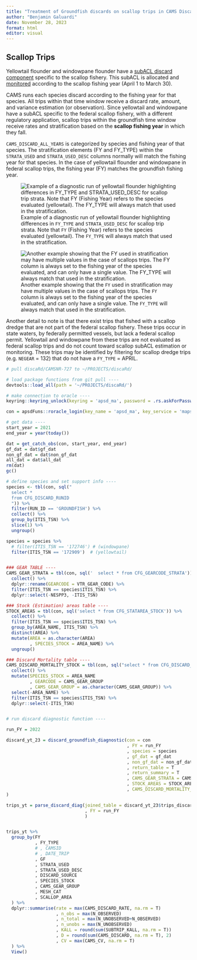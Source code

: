 ```yaml
---
title: "Treatment of Groundfish discards on scallop trips in CAMS Discards"
author: "Benjamin Galuardi"
date: November 28, 2023
format: html
editor: visual
---
```


## Scallop Trips

Yellowtail flounder and windowpane flounder have a [subACL discard component](https://d23h0vhsm26o6d.cloudfront.net/230818-GF-FW-65-Final-Rule-2023-17592.pdf) specific to the scallop fishery. This subACL is allocated and [monitored](https://www.greateratlantic.fisheries.noaa.gov/ro/fso/reports/ScallopProgram/CURRENT_REPORTS/bycatch_reports.html) according to the scallop fishing year (April 1 to March 30).

CAMS runs each species discard according to the fishing year for that species. All trips within that time window receive a discard rate, amount, and variance estimation (or observation). Since yellowtail and windowpane have a subACL specific to the federal scallop fishery, with a different regulatory application, scallop trips within the groundfish time window receive rates and stratification based on the **scallop fishing year** in which they fall.

`CAMS_DISCARD_ALL_YEARS` is categorized by species and fishing year of that species. The stratification elements (FY and FY_TYPE) within the `STRATA_USED` and `STRATA_USED_DESC` columns normally will match the fishing year for that species. In the case of yellowtail flounder and windowpane in federal scallop trips, the fishing year (FY) matches the groundfish fishing year.

![Example of a diagnostic run of yellowtail flounder highlighting differences in `FY_TYPE` and `STRATA_USED_DESC` for scallop trip strata. Note that `FY` (Fishing Year) refers to the species evaluated (yellowtail). The `FY_TYPE` will always match that used in the stratification.](images/scallop_trips_ytf_example.PNG)

![Another example showing that the `FY` used in stratification may have multiple values in the case of scallops trips. The `FY` column is always set to the fishing year of the species evaluated, and can only have a single value. The `FY_TYPE` will always match that used in the stratification.](images/scallop_trips_ytf_example_2.PNG)

Another detail to note is that there exist trips that fished with a scallop dredge that are not part of the federal scallop fishery. These trips occur in state waters, by federally permitted vessels, but lack a federal scallop permit. Yellowtail and windowpane from these trips are not evaluated as federal scallop trips and do not count toward scallop subACL estimation or monitoring. These trips may be identified by filtering for scallop dredge trips (e.g. `NEGEAR` = 132) that do not have a `FY_TYPE` = APRIL.

<!-- ### Example of discard diagnostic for yellowtail -->

<!-- Note: this is not optimized for NEFSC use. Function modification must be made to include schema and dblink elements, e.g., `select * from CFG_DISCARD_RUNID` becomes `select * from CAMS_GARFO.CFG_DISCARD_RUNID@NOVA` -->

```r
# pull discaRd/CAMSNR-727 to ~/PROJECTS/discaRd/

# load package functions from git pull ---- 
devtools::load_all(path = '~/PROJECTS/discaRd/')

# make connection to oracle ----
keyring::keyring_unlock(keyring = 'apsd_ma', password = .rs.askForPassword(prompt = T))

con = apsdFuns::roracle_login(key_name = 'apsd_ma', key_service = 'maps')

# get data ---- 
start_year = 2021
end_year = year(today())

dat = get_catch_obs(con, start_year, end_year)
gf_dat = dat$gf_dat
non_gf_dat = dat$non_gf_dat
all_dat = dat$all_dat
rm(dat)
gc()

# define species and set support info ----
species <- tbl(con, sql("
  select *
  from CFG_DISCARD_RUNID
  ")) %>%
  filter(RUN_ID == 'GROUNDFISH') %>%
  collect() %>%
  group_by(ITIS_TSN) %>%
  slice(1) %>%
  ungroup()

species = species %>%
  # filter(ITIS_TSN == '172746') # (windowpane)
  filter(ITIS_TSN == '172909')  # (yellowtail)


### GEAR TABLE ----
CAMS_GEAR_STRATA = tbl(con, sql('  select * from CFG_GEARCODE_STRATA')) %>%
  collect() %>%
  dplyr::rename(GEARCODE = VTR_GEAR_CODE) %>%
  filter(ITIS_TSN == species$ITIS_TSN) %>%
  dplyr::select(-NESPP3, -ITIS_TSN)

### Stock (Estimation) areas table ----
STOCK_AREAS = tbl(con, sql('select * from CFG_STATAREA_STOCK')) %>%
  collect() %>%
  filter(ITIS_TSN == species$ITIS_TSN) %>%
  group_by(AREA_NAME, ITIS_TSN) %>%
  distinct(AREA) %>%
  mutate(AREA = as.character(AREA)
         , SPECIES_STOCK = AREA_NAME) %>%
  ungroup()

### Discard Mortality table ----
CAMS_DISCARD_MORTALITY_STOCK = tbl(con, sql("select * from CFG_DISCARD_MORTALITY_STOCK"))  %>%
  collect() %>%
  mutate(SPECIES_STOCK = AREA_NAME
         , GEARCODE = CAMS_GEAR_GROUP
         , CAMS_GEAR_GROUP = as.character(CAMS_GEAR_GROUP)) %>%
  select(-AREA_NAME) %>%
  filter(ITIS_TSN == species$ITIS_TSN) %>%
  dplyr::select(-ITIS_TSN)


# run discard diagnostic function ----

run_FY = 2022

discard_yt_23 = discard_groundfish_diagnostic(con = con
                                              , FY = run_FY
                                              , species = species
                                              , gf_dat = gf_dat
                                              , non_gf_dat = non_gf_dat
                                              , return_table = T
                                              , return_summary = T
                                              , CAMS_GEAR_STRATA = CAMS_GEAR_STRATA
                                              , STOCK_AREAS = STOCK_AREAS
                                              , CAMS_DISCARD_MORTALITY_STOCK = CAMS_DISCARD_MORTALITY_STOCK
)

trips_yt = parse_discard_diag(joined_table = discard_yt_23$trips_discard
                              , FY = run_FY
                              )


trips_yt %>%
  group_by(FY
           , FY_TYPE
           # , CAMSID
           # , DATE_TRIP
           , GF
           , STRATA_USED
           , STRATA_USED_DESC
           , DISCARD_SOURCE
           , SPECIES_STOCK
           , CAMS_GEAR_GROUP
           , MESH_CAT
           , SCALLOP_AREA
  ) %>%
  dplyr::summarise(rate = max(CAMS_DISCARD_RATE, na.rm = T)
                   , n_obs = max(N_OBSERVED)
                   , n_total = max(N_UNOBSERVED+N_OBSERVED)
                   , n_unobs = max(N_UNOBSERVED)
                   , KALL = round(sum(SUBTRIP_KALL, na.rm = T))
                   , D = round(sum(CAMS_DISCARD, na.rm = T), 2)
                   , CV = max(CAMS_CV, na.rm = T)
  ) %>%
  View()
```
